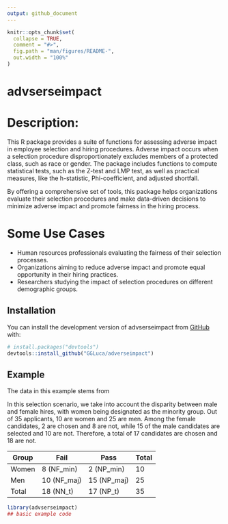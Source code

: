 ```yaml
---
output: github_document
---
```


<!-- README.md is generated from README.Rmd. Please edit that file -->

```r
knitr::opts_chunk$set(
  collapse = TRUE,
  comment = "#>",
  fig.path = "man/figures/README-",
  out.width = "100%"
)
```

# advserseimpact

<!-- badges: start -->
<!-- badges: end -->


# Description:

This R package provides a suite of functions for assessing adverse impact in employee selection and hiring procedures. Adverse impact occurs when a selection procedure disproportionately excludes members of a protected class, such as race or gender. The package includes functions to compute statistical tests, such as the Z-test and LMP test, as well as practical measures, like the h-statistic, Phi-coefficient, and adjusted shortfall. 

By offering a comprehensive set of tools, this package helps organizations evaluate their selection procedures and make data-driven decisions to minimize adverse impact and promote fairness in the hiring process.

# Some Use Cases

- Human resources professionals evaluating the fairness of their selection processes.
- Organizations aiming to reduce adverse impact and promote equal opportunity in their hiring practices.
- Researchers studying the impact of selection procedures on different demographic groups.

## Installation

You can install the development version of advserseimpact from [GitHub](https://github.com/) with:

``` r
# install.packages("devtools")
devtools::install_github("GGLuca/adverseimpact")
```
## Example

The data in this example stems from 

In this selection scenario, we take into account the disparity between male and female hires, with women being designated as the minority group. Out of 35 applicants, 10 are women and 25 are men. Among the female candidates, 2 are chosen and 8 are not, while 15 of the male candidates are selected and 10 are not. Therefore, a total of 17 candidates are chosen and 18 are not.

| Group      | Fail        | Pass        | Total |
|------------|-------------|-------------|-------|
| Women      |   8 (NF_min)|   2 (NP_min)|   10  |
| Men        |  10 (NF_maj)|  15 (NP_maj)|   25  |
| Total      |  18 (NN_t)  |  17 (NP_t)  |   35  |


```r
library(advserseimpact)
## basic example code


```
